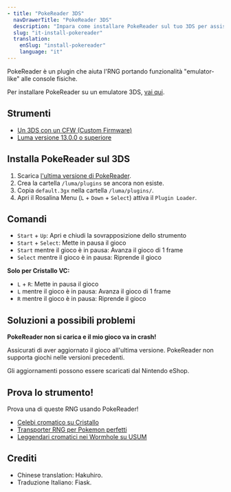 ```yaml
---
- title: "PokeReader 3DS"
  navDrawerTitle: "PokeReader 3DS"
  description: "Impara come installare PokeReader sul tuo 3DS per assisterti con l'RNG e cacciare Pokémon perfetti."
  slug: "it-install-pokereader"
  translation:
    enSlug: "install-pokereader"
    language: "it"
---
```


PokeReader è un plugin che aiuta l'RNG portando funzionalità "emulator-like" alle console fisiche.

Per installare PokeReader su un emulatore 3DS, [vai qui](/install-pokereader-emu).

## Strumenti

- [Un 3DS con un CFW (Custom Firmware)](https://3ds.hacks.guide/)
- [Luma versione 13.0.0 o superiore](https://github.com/LumaTeam/Luma3DS/releases)

## Installa PokeReader sul 3DS

1. Scarica [l'ultima versione di PokeReader](https://github.com/zaksabeast/PokeReader/releases/latest).
2. Crea la cartella `/luma/plugins` se ancora non esiste.
3. Copia `default.3gx` nella cartella `/luma/plugins/`.
4. Apri il Rosalina Menu (`L` + `Down` + `Select`) attiva il `Plugin Loader`.

## Comandi

- `Start` + `Up`: Apri e chiudi la sovrapposizione dello strumento
- `Start` + `Select`: Mette in pausa il gioco
- `Start` mentre il gioco è in pausa: Avanza il gioco di 1 frame
- `Select` mentre il gioco è in pausa: Riprende il gioco

**Solo per Cristallo VC:**

- `L` + `R`: Mette in pausa il gioco
- `L` mentre il gioco è in pausa: Avanza il gioco di 1 frame
- `R` mentre il gioco è in pausa: Riprende il gioco

## Soluzioni a possibili problemi

**PokeReader non si carica e il mio gioco va in crash!**

Assicurati di aver aggiornato il gioco all'ultima versione. PokeReader non supporta giochi nelle versioni precedenti.

Gli aggiornamenti possono essere scaricati dal Nintendo eShop.

## Prova lo strumento!

Prova una di queste RNG usando PokeReader!

- [Celebi cromatico su Cristallo](/gen2-celebi)
- [Transporter RNG per Pokemon perfetti](/transporter-rng-offline)
- [Leggendari cromatici nei Wormhole su USUM](/retail-usum-wormhole)

## Crediti

- Chinese translation: Hakuhiro.
- Traduzione Italiano: Fiask.
